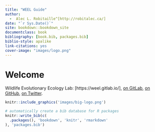 ```yaml
--- 
title: "WEEL Guide"
author:
  -  Alec L. Robitaille^[http://robitalec.ca/]
date: "`r Sys.Date()`"
site: bookdown::bookdown_site
documentclass: book
bibliography: [book.bib, packages.bib]
biblio-style: apalike
link-citations: yes
cover-image: "images/logo.png"
---
```


# Welcome


Wildlife Evolutionary Ecology Lab: [https://weel.gitlab.io/], [on GitLab](https://gitlab.com/WEEL_grp), [on GitHub](https://github.com/wildlifeevoeco/), [on Twitter](https://twitter.com/wildlifeevoeco). 


```r
knitr::include_graphics('images/big-logo.png')
```



```r
# automatically create a bib database for R packages
knitr::write_bib(c(
  .packages(), 'bookdown', 'knitr', 'rmarkdown'
), 'packages.bib')
```
